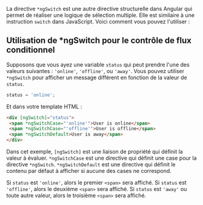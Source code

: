 La directive `*ngSwitch` est une autre directive structurelle dans Angular qui permet de réaliser une logique de sélection multiple. Elle est similaire à une instruction `switch` dans JavaScript. Voici comment vous pouvez l'utiliser :

## Utilisation de *ngSwitch pour le contrôle de flux conditionnel

Supposons que vous ayez une variable `status` qui peut prendre l'une des valeurs suivantes : `'online'`, `'offline'`, ou `'away'`. Vous pouvez utiliser `*ngSwitch` pour afficher un message différent en fonction de la valeur de `status`.

```typescript copy
status = 'online';
```

Et dans votre template HTML :

```html copy
<div [ngSwitch]="status">
 <span *ngSwitchCase="'online'">User is online</span>
 <span *ngSwitchCase="'offline'">User is offline</span>
 <span *ngSwitchDefault>User is away</span>
</div>
```

Dans cet exemple, `[ngSwitch]` est une liaison de propriété qui définit la valeur à évaluer. `*ngSwitchCase` est une directive qui définit une case pour la directive `*ngSwitch`. `*ngSwitchDefault` est une directive qui définit le contenu par défaut à afficher si aucune des cases ne correspond.

Si `status` est `'online'`, alors le premier `<span>` sera affiché. Si `status` est `'offline'`, alors le deuxième `<span>` sera affiché. Si `status` est `'away'` ou toute autre valeur, alors le troisième `<span>` sera affiché.